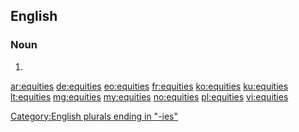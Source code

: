 ==English==

===Noun===
{{head|en}}

# {{plural of|equity}}

[[Category:English plurals ending in "-ies"]]

[[ar:equities]]
[[de:equities]]
[[eo:equities]]
[[fr:equities]]
[[ko:equities]]
[[ku:equities]]
[[lt:equities]]
[[mg:equities]]
[[my:equities]]
[[no:equities]]
[[pl:equities]]
[[vi:equities]]